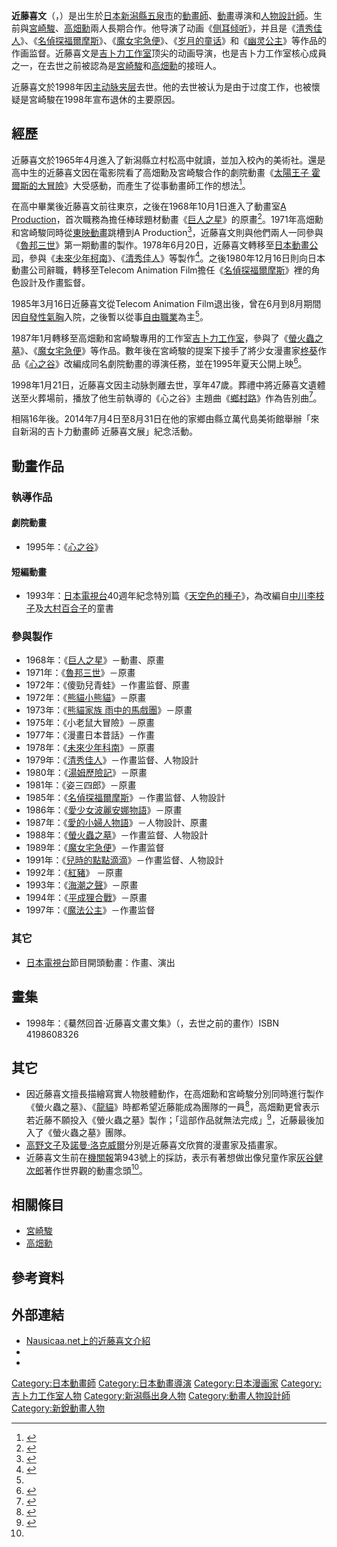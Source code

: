 {{noteTA
|G1=Anime
|G2=Ghibli
}}
{{藝人
|姓名 = 近藤喜文
|類型 = 導演
|羅馬拼音 =Kondō Yoshifumi  
|國籍 = {{JPN}}
|籍貫 = [[日本|日本]][[新潟縣|新潟縣]][[五泉市|五泉市]]
|出生日期 ={{Birth date|1950|3|31|df=yes}}
|出生地點 = {{flagicon|Japan}} [[新潟縣|新潟縣]][[五泉市|五泉市]]
|逝世日期 = {{Death date and age|1998|1|21|1950|3|31|df=yes}}
|逝世地點 = {{flagicon|Japan}} [[東京都|東京都]][[立川市|立川市]]
|職業 = 動畫師、動畫導演
|教育程度 = [[高中|高中]]
|獎項 = 全國映連獎：新人導演獎<br>第13届金总奖：最优秀金奖、卖座导演奖 
|IMDb =0464911 
}}
{{japanese|japanese=近藤喜文|kana=こんどう よしふみ|romaji=Kondō Yoshifumi}}

'''近藤喜文'''（{{lang-ja|'''近藤 喜文'''}}，{{bd|1950年|3月31日|1998年|1月21日|catIdx=Kondō Yoshifumi}}）是出生於[[日本|日本]][[新潟縣|新潟縣]][[五泉市|五泉市]]的[[動畫師|動畫師]]、[[動畫|動畫]]導演和[[人物設計師|人物設計師]]。生前與[[宮崎駿|宮崎駿]]、[[高畑勳|高畑勳]]兩人長期合作。他导演了动画《[[侧耳倾听|侧耳倾听]]》，并且是《[[清秀佳人|清秀佳人]]》、《[[名偵探福爾摩斯|名偵探福爾摩斯]]》、《[[魔女宅急便|魔女宅急便]]》、《[[岁月的童话|岁月的童话]]》和《[[幽灵公主|幽灵公主]]》等作品的作画监督。近藤喜文是[[吉卜力工作室|吉卜力工作室]]顶尖的动画导演，也是吉卜力工作室核心成員之一，在去世之前被認為是[[宮崎駿|宮崎駿]]和[[高畑勳|高畑勳]]的接班人。

近藤喜文於1998年因[[主动脉夹层|主动脉夹层]]去世。他的去世被认为是由于过度工作，也被懷疑是宮崎駿在1998年宣布退休的主要原因。

== 經歷 ==
近藤喜文於1965年4月進入了新潟縣立村松高中就讀，並加入校內的美術社。還是高中生的近藤喜文因在電影院看了高畑勳及宮崎駿合作的劇院動畫《[[太陽王子_霍爾斯的大冒險|太陽王子 霍爾斯的大冒險]]》大受感動，而產生了從事動畫師工作的想法<ref name="Ameba">{{Cite web |url=http://ameblo.jp/kokkoippan/day-20100717.html |script-title=ja:「耳をすませば」の監督・近藤喜文さんインタビュー |work=Ameba |date=2010-07-17 |accessdate=2012-08-28 |archive-date=2015-04-02 |archive-url=https://web.archive.org/web/20150402124518/http://ameblo.jp/kokkoippan/day-20100717.html |dead-url=yes }}</ref>。

在高中畢業後近藤喜文前往東京，之後在1968年10月1日進入了動畫室[[SHIN-EI動畫|A Production]]，首次職務為擔任棒球題材動畫《[[巨人之星|巨人之星]]》的原畫<ref name="RomanAlbum">{{Cite book |script-title=ja:ロマンアルバム 耳をすませば Whisper Of The Heart |location=日本 |publisher=[[德間書店|德間書店]] |date=1995 |pages=39頁  |ISBN=T1061578240488 |accessdate=2012-08-28 }}</ref>。1971年高畑勳和宮崎駿同時從[[東映動畫|東映動畫]]跳槽到A Production<ref>{{Cite book |title=出發點 1979～1996 |location=台灣 |publisher=[[台灣東販|台灣東販]] |author=[[宮崎駿|宮崎駿]] |date=2006 |pages=542頁  |ISBN=978-957-473-843-4 |accessdate=2012-08-28 }}</ref>，近藤喜文則與他們兩人一同參與《[[魯邦三世_(TV第1期)|魯邦三世]]》第一期動畫的製作。1978年6月20日，近藤喜文轉移至[[日本動畫公司|日本動畫公司]]，參與《[[高立的未來世界|未來少年柯南]]》、《[[清秀佳人|清秀佳人]]》等製作<ref>{{Cite book |script-title=ja:スタジオジブリの軌跡 1984-2011 |location=日本 |publisher=德間書店 |date=2011 |pages=39頁  |ISBN=978-4-19-720326-0 |accessdate=2012-08-28 }}</ref>。之後1980年12月16日則向日本動畫公司辭職，轉移至Telecom Animation Film擔任《[[名偵探福爾摩斯|名偵探福爾摩斯]]》裡的角色設計及作畫監督。

1985年3月16日近藤喜文從Telecom Animation Film退出後，曾在6月到8月期間因[[氣胸|自發性氣胸]]入院，之後暫以從事[[自由職業|自由職業]]為主<ref name="RomanAlbum" />。

1987年1月轉移至高畑勳和宮崎駿專用的工作室[[吉卜力工作室|吉卜力工作室]]，參與了《[[螢火蟲之墓|螢火蟲之墓]]》、《[[魔女宅急便|魔女宅急便]]》等作品。數年後在宮崎駿的提案下接手了將少女漫畫家[[柊葵|柊葵]]作品《[[心之谷#原作漫畫|心之谷]]》改編成同名劇院動畫的導演任務，並在1995年夏天公開上映<ref>{{Cite book |title=-{心之谷}-－－宮崎駿V.S.製作過程 |location=台灣  |publisher=尚登出版 |date=1996 |pages=4頁 |ISBN=957-8475-10-1 |accessdate=2012-08-28 }}</ref>。

1998年1月21日，近藤喜文因主动脉剝離去世，享年47歲。葬禮中將近藤喜文遺體送至火葬場前，播放了他生前執導的《心之谷》主題曲《[[鄉村路|鄉村路]]》作為告別曲<ref>{{Cite web |url=http://www.yk.rim.or.jp/~rst/rabo/news/kondoufuhou.html |script-title=ja:さようなら、近藤喜文さん |work={{lang|ja|近藤喜文さんの世界}} |author=葉 精二 |date=1998-01-22 |accessdate=2012-08-28 |archive-date=2019-09-15 |archive-url=https://web.archive.org/web/20190915223723/http://www.yk.rim.or.jp/~rst/rabo/news/kondoufuhou.html |dead-url=no }}</ref>。

相隔16年後。2014年7月4日至8月31日在他的家鄉由縣立萬代島美術館舉辦「來自新潟的吉卜力動畫師 近藤喜文展」紀念活動。

== 動畫作品 ==
=== 執導作品 ===
==== 劇院動畫 ====
* 1995年：《[[心之谷|心之谷]]》

==== 短編動畫 ====
*1993年：[[日本電視台|日本電視台]]40週年紀念特別篇《[[天空色的種子|天空色的種子]]》，為改編自[[中川李枝子|中川李枝子]]及[[大村百合子|大村百合子]]的童書

=== 參與製作 ===
* 1968年：《[[巨人之星|巨人之星]]》－動畫、原畫
* 1971年：《[[魯邦三世_(TV第1期)|魯邦三世]]》－原畫
* 1972年：《傻勁兒青蛙》－作畫监督、原畫 
* 1972年：《[[熊貓小熊貓|熊貓小熊貓]]》－原畫
* 1973年：《[[熊貓家族_雨中的馬戲團|熊貓家族 雨中的馬戲團]]》－原畫
* 1975年：《小老鼠大冒險》－原畫
* 1977年：《漫畫日本昔話》－作畫
* 1978年：《[[未來少年科南|未來少年科南]]》－原畫
* 1979年：《[[清秀佳人|清秀佳人]]》－作畫监督、人物設計
* 1980年：《[[湯姆歷險記_(動畫)|湯姆歷險記]]》－原畫
* 1981年：《姿三四郎》－原畫
* 1985年：《[[名偵探福爾摩斯|名偵探福爾摩斯]]》－作畫监督、人物設計
* 1986年：《[[愛少女波麗安娜物語|愛少女波麗安娜物語]]》－原畫
* 1987年：《[[愛的小婦人物語|愛的小婦人物語]]》－人物設計、原畫
* 1988年：《[[螢火蟲之墓|螢火蟲之墓]]》－作畫监督、人物設計
* 1989年：《[[魔女宅急便|魔女宅急便]]》－作畫监督
* 1991年：《[[兒時的點點滴滴|兒時的點點滴滴]]》－作畫监督、人物設計
* 1992年：《[[紅豬|紅豬]]》 －原畫
* 1993年：《[[海潮之聲|海潮之聲]]》－原畫
* 1994年：《[[平成狸合戰|平成狸合戰]]》－原畫
* 1997年：《[[魔法公主|魔法公主]]》－作畫监督

=== 其它 ===
* [[日本電視台|日本電視台]]節目{{nihongo|《週五Road Show》|金曜ロードショー}}開頭動畫：作畫、演出

== 畫集 ==
* 1998年：《驀然回首‧近藤喜文畫文集》（{{lang|ja|ふとふり返ると・近藤喜文画文集}}，去世之前的畫作）ISBN 4198608326

== 其它 ==
* 因近藤喜文擅長描繪寫實人物肢體動作，在高畑勳和宮崎駿分別同時進行製作《螢火蟲之墓》、《[[龍貓|龍貓]]》時都希望近藤能成為團隊的一員<ref>{{Cite book |script-title=ja:映畫道樂 |location=日本 |publisher={{lang|ja|びあ}} ||author=[[鈴木敏夫|鈴木敏夫]] |date=2005 |pages=107頁  |ISBN=4-8356-1540-9 |accessdate=2012-08-28 |language= ja}}</ref>，高畑勳更曾表示若近藤不願投入《螢火蟲之墓》製作；「這部作品就無法完成」<ref>{{Cite book |script-title=ja:映畫道樂 |location=日本 |publisher={{lang|ja|びあ}} ||author=鈴木敏夫 |date=2005 |pages=106頁  |ISBN=4-8356-1540-9 |accessdate=2012-08-28 |language= ja}}</ref>，近藤最後加入了《螢火蟲之墓》團隊。
* [[高野文子|高野文子]]及[[諾曼·洛克威爾|諾曼·洛克威爾]]分別是近藤喜文欣賞的漫畫家及插畫家。
* 近藤喜文生前在[[機關報|機關報]]{{nihongo|「國公勞新聞」|国公労新聞}}第943號上的採訪，表示有著想做出像兒童作家[[灰谷健次郎|灰谷健次郎]]著作{{nihongo|《天之瞳》|天の瞳}}世界觀的動畫念頭<ref name="Ameba" />。

== 相關條目 ==
* [[宮崎駿|宮崎駿]]
* [[高畑勳|高畑勳]]

== 參考資料 ==
{{reflist}}

== 外部連結 ==
* [http://www.nausicaa.net/miyazaki/kondo/ Nausicaa.net上的近藤喜文介紹] {{Wayback|url=http://www.nausicaa.net/miyazaki/kondo/ |date=20141128201133 }}{{en}}
* {{imdb name|id=0464911|name=近藤喜文}}{{en}}
* {{Cite web |url=http://www.yk.rim.or.jp/~rst/rabo/news/kondouyoshifumi.html |script-title=ja:近藤喜文さんの世界 |accessdate=2012-07-26 |work=高畑勳・宮崎駿作品研究所 |publisher= |language=ja |date= |archive-date=2021-02-24 |archive-url=https://web.archive.org/web/20210224223614/http://www.yk.rim.or.jp/~rst/rabo/news/kondouyoshifumi.html |dead-url=no }}

{{吉卜力工作室}}

{{Authority control}}
{{DEFAULTSORT:Kondō Yoshifumi}}
[[Category:日本動畫師|Category:日本動畫師]]
[[Category:日本動畫導演|Category:日本動畫導演]]
[[Category:日本漫画家|Category:日本漫画家]]
[[Category:吉卜力工作室人物|Category:吉卜力工作室人物]]
[[Category:新潟縣出身人物|Category:新潟縣出身人物]]
[[Category:動畫人物設計師|Category:動畫人物設計師]]
[[Category:新銳動畫人物|Category:新銳動畫人物]]